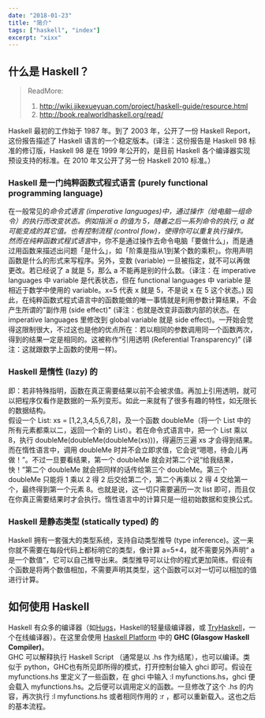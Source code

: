 ```yaml
---
date: "2018-01-23"
title: "简介"
tags: ["haskell", "index"]
excerpt: "xixx"
---
```


## 什么是 Haskell？

> ReadMore: 
> 1. http://wiki.jikexueyuan.com/project/haskell-guide/resource.html
> 2. http://book.realworldhaskell.org/read/

Haskell 最初的工作始于 1987 年。到了 2003 年，公开了一份 Haskell Report，这份报告描述了 Haskell 语言的一个稳定版本。(译注：这份报告是 Haskell 98 标准的修订版，Haskell 98 是在 1999 年公开的，是目前 Haskell 各个编译器实现预设支持的标准。在 2010 年又公开了另一份 Haskell 2010 标准。）

### Haskell 是一门纯粹函数式程式语言 (purely functional programming language)
在一般常见的*命令式语言 (imperative languages)*中，通过操作（给电脑一组命令）的执行而改变状态。例如指派 a 的值为 5，随着之后一系列命令的执行, a 就可能变成的其它值。也有控制流程 (control flow)，使得你可以重复执行操作。<br/>
然而在*纯粹函数式程式语言*中，你不是通过操作去命令电脑「要做什么」，而是通过用函数来描述出问题「是什么」，如「阶乘是指从1到某个数的乘积」。你用声明函数是什么的形式来写程序。另外，变数 (variable) 一旦被指定，就不可以再做更改。若已经说了 a 就是 5，那么 a 不能再是别的什么数。（译注：在 imperative languages 中 variable 是代表状态，但在 functional languages 中 variable 是相近于数学中使用的 variable。x=5 代表 x 就是 5，不是说 x 在 5 这个状态。) 因此，在纯粹函数式程式语言中的函数能做的唯一事情就是利用参数计算结果，不会产生所谓的"副作用 (side effect)" (译注：也就是改变非函数内部的状态。在 imperative languages 里修改到 global variable 就是 side effect)。一开始会觉得这限制很大，不过这也是他的优点所在：若以相同的参数调用同一个函数两次，得到的结果一定是相同的。这被称作“引用透明 (Referential Transparency)” (译注：这就跟数学上函数的使用一样)。
### Haskell 是惰性 (lazy) 的
即：若非特殊指明，函数在真正需要结果以前不会被求值。再加上引用透明，就可以把程序仅看作是数据的一系列变形。如此一来就有了很多有趣的特性，如无限长的数据结构。<br/>
假设一个 List: xs = [1,2,3,4,5,6,7,8]，及一个函数 doubleMe（将一个 List 中的所有元素都乘以二，返回一个新的 List）。若在命令式语言中，把一个 List 乘以 8，执行 doubleMe(doubleMe(doubleMe(xs)))，得遍历三遍 xs 才会得到结果。而在惰性语言中，调用 doubleMe 时并不会立即求值，它会说“嗯嗯，待会儿再做！”。不过一旦要看结果，第一个 doubleMe 就会对第二个说“给我结果，快！”第二个 doubleMe 就会把同样的话传给第三个 doubleMe。第三个 doubleMe 只能将 1 乘以 2 得 2 后交给第二个，第二个再乘以 2 得 4 交给第一个，最终得到第一个元素 8。也就是说，这一切只需要遍历一次 list 即可，而且仅在你真正需要结果时才会执行。惰性语言中的计算只是一组初始数据和变换公式。
### Haskell 是静态类型 (statically typed) 的
Haskell 拥有一套强大的类型系统，支持自动类型推导 (type inference)。这一来你就不需要在每段代码上都标明它的类型，像计算 a=5+4，就不需要另外声明“ a 是一个数值”，它可以自己推导出来。类型推导可以让你的程式更加简练。假设有个函数是将两个数值相加，不需要声明其类型，这个函数可以对一切可以相加的值进行计算。
## 如何使用 Haskell
Haskell 有众多的编译器（如[Hugs](https://www.haskell.org/hugs/)，Haskell的轻量级编译器，或 [TryHaskell](http://www.tryhaskell.org/)，一个在线编译器）。在这里会使用 [Haskell Platform](https://www.haskell.org/platform/) 中的 **GHC (Glasgow Haskell Compiler)**。<br/>
GHC 可以解释执行 Haskell Script （通常是以 .hs 作为结尾），也可以编译。类似于 python，GHC也有所见即所得的模式，打开控制台输入 ghci 即可。假设在 myfunctions.hs 里定义了一些函数，在 ghci 中输入 :l myfunctions.hs，ghci 便会载入 myfunctions.hs。之后便可以调用定义的函数。一旦修改了这个 .hs 的内容，再次执行 :l myfunctions.hs 或者相同作用的 :r ，都可以重新载入。这也之后的基本流程。